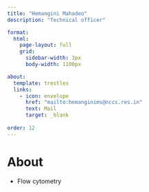 ```yaml
---
title: "Hemangini Mahadeo"
description: "Technical officer"

format: 
  html:
    page-layout: full
    grid:
      sidebar-width: 3px
      body-width: 1100px

about: 
  template: trestles
  links: 
    - icon: envelope
      href: "mailto:hemanginims@nccs.res.in"
      text: Mail
      target: _blank
  
order: 12
---
```


# About

::: {style="text-align: justify"}
-   Flow cytometry
:::
